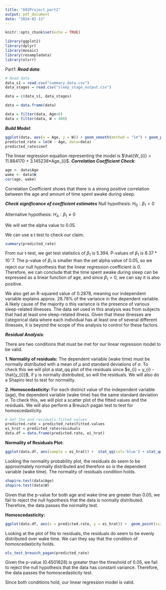 ```yaml
---
title: "602Project_part2"
output: pdf_document
date: "2024-02-13"
---
```


```r
knitr::opts_chunk$set(echo = TRUE)
```

```r
library(ggplot2)
library(dplyr)
library(mosaic)
library(resampledata)
library(olsrr)
```

Part1: ***Read data***:

```r
# Read data 
data_s1 = read.csv("summary_data.csv")
data_stages = read.csv("sleep_stage_output.csv")

data = c(data_s1, data_stages)

data = data.frame(data)

data = filter(data, Age>0)
data = filter(data, W < 400)
```

***Build Model***:

```r
ggplot(data, aes(x = Age, y = W)) + geom_smooth(method = "lm") + geom_point() + xlab("Age") + ylab("Wake Time") + ggtitle("Age vs Wake Time") 
predicted_rate = lm(W ~ Age, data=data)
predicted_rate$coef
```

The linear regression equation representing the model is $\hat{W_{i}} = 11.884170 + 3.145238*Age_{i}$. ***Correlation Coefficient Check***:

```r
age <- data$Age
wake <- data$W
cor(age, wake)
```

Correlation Coefficient shows that there is a strong positive correlation between the age and amount of time spent awake during sleep.

***Check significance of coefficient estimates*** Null hypothesis: $H_{0}: \beta_{1} = 0$

Alternative hypothesis: $H_{A}: \beta_{1} \neq 0$

We will set the alpha value to 0.05.

We can use a t test to check our claim.

```r
summary(predicted_rate)
```

From our t-test, we get test statistics of $\beta_{1}$ is $5.394$. P-values of $\beta_{1}$ is $8.37*10^-7$. The p-value of $\beta_{1}$ is smaller than the set alpha value of 0.05, so we reject our null hypothesis that the linear regression coefficient is 0. Therefore, we can conclude that the time spent awake during sleep can be expressed as a linear function of age, and since $\beta_{1} > 0$, we can say it is also positive.

We also get an R-squared value of $0.2878$, meaning our independent variable explains approx. $28.78\%$ of the variance in the dependent variable. A likely cause of the majority o this variance is the presence of various sleep-related illnesses. The data set used in this analysis was from subjects that had at least one sleep-related illness. Given that these illnesses are categorical data where each individual has at least one of several different illnesses, it is beyond the scope of this analysis to control for these factors.

***Residual Analysis***:

There are two conditions that must be met for our linear regression model to be valid.

**1. Normality of residuals:** The dependent variable (wake time) must be normally distributed with a mean of $\mu$ and standard deviations of $\sigma$. To check this we will plot a stat_qq plot of the residuals since $e_{i} = y_{i} - \hat{y_{i}}$, if y is normally distributed, so will the residuals. We will also do a Shapiro test to test for normality.

**2. Homoscedasticity:** For each distinct value of the independent variable (age), the dependent variable (wake time) has the same standard deviation $\sigma$. To check this, we will plot a scatter plot of the fitted values and the residuals. We will also perform a Breusch pagan test to test for homoscedasticity.

```r
# Get the and residuals fitted values
predicted.rate = predicted_rate$fitted.values
ei_hrat = predicted_rate$residuals  
data.df = data.frame(predicted.rate, ei_hrat)
```

**Normality of Residuals Plot:**

```r
ggplot(data.df, aes(sample = ei_hrat)) +  stat_qq(col='blue') + stat_qqline(col='red') + ggtitle("Normal Probability Plot of Residuals")
```

Looking the normality probability plot, the residuals do seem to be approximately normally distributed and therefore so is the dependent variable (wake time). The normality of residuals condition holds.

```r
shapiro.test(data$Age)
shapiro.test(data$W)
```

Given that the p-value for both age and wake time are greater than $0.05$, we fail to reject the null hypothesis that the data is normally distributed. Therefore, the data passes the normality test.

**Homoscedasticity:**

```r
ggplot(data.df, aes(x = predicted.rate, y = ei_hrat)) +  geom_point(size=2, col='blue', position="jitter") + xlab("Predicted Home Run Rate") + ylab("Residuals") + ggtitle("Plot of Fits to Residuals") + geom_hline(yintercept=0, color="red", linetype="dashed")
```

Looking at the plot of fits to residuals, the residuals do seem to be evenly distributed over wake time. We can they say that the condition of homoscedasticity holds.

```r
ols_test_breusch_pagan(predicted_rate)
```

Given the p-value ($0.4501828$) is greater than the threshold of $0.05$, we fail to reject the null hypothesis that the data has constant variance. Therefore, the data passes the homoscedasticity test.

Since both conditions hold, our linear regression model is valid.
